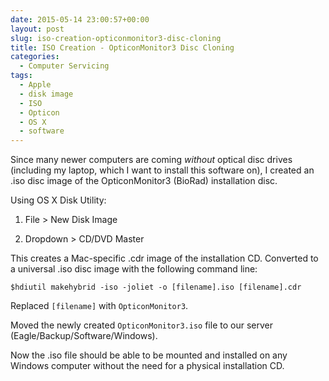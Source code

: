 ```yaml
---
date: 2015-05-14 23:00:57+00:00
layout: post
slug: iso-creation-opticonmonitor3-disc-cloning
title: ISO Creation - OpticonMonitor3 Disc Cloning
categories:
  - Computer Servicing
tags:
  - Apple
  - disk image
  - ISO
  - Opticon
  - OS X
  - software
---
```


Since many newer computers are coming _without_ optical disc drives (including my laptop, which I want to install this software on), I created an .iso disc image of the OpticonMonitor3 (BioRad) installation disc.

Using OS X Disk Utility:





  1. File > New Disk Image



  2. Dropdown > CD/DVD Master






This creates a Mac-specific .cdr image of the installation CD. Converted to a universal .iso disc image with the following command line:

`$hdiutil makehybrid -iso -joliet -o [filename].iso [filename].cdr`

Replaced `[filename]` with `OpticonMonitor3`.

Moved the newly created `OpticonMonitor3.iso` file to our server (Eagle/Backup/Software/Windows).

Now the .iso file should be able to be mounted and installed on any Windows computer without the need for a physical installation CD.
